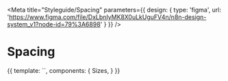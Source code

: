 
<Meta 
	title="Styleguide/Spacing" 
	parameters={{
		design: {
			type: 'figma',
			url: 'https://www.figma.com/file/DxLbnIyMK8X0uLkUguFV4n/n8n-design-system_v1?node-id=79%3A6898'
		}
	}}
/>

# Spacing

<Canvas>
	<Story name="spacing">
		{{
		template: `<sizes :variables="['--spacing-4xs','--spacing-3xs','--spacing-2xs','--spacing-xs','--spacing-s','--spacing-m','--spacing-l','--spacing-xl','--spacing-2xl','--spacing-3xl','--spacing-4xl','--spacing-5xl']" />`,
		components: {
			Sizes,
		}
		}}
	</Story>
</Canvas>
